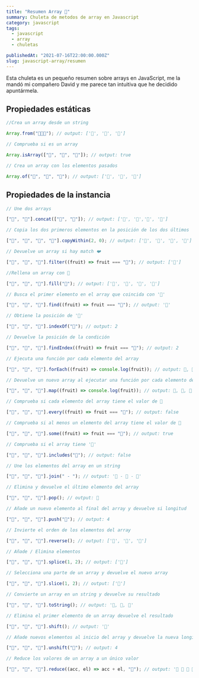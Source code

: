 ```yaml
---
title: "Resumen Array 📑"
summary: Chuleta de metodos de array en Javascript
category: javascript
tags:
  - javascript
  - array
  - chuletas

publishedAt: "2021-07-16T22:00:00.000Z"
slug: javascript-array/resumen
---
```



<ArticleData />

Esta chuleta es un pequeño resumen sobre arrays en JavaScript, me la mandó mi compañero David y me parece tan intuitiva que he decidido apuntármela.

## Propiedades estáticas

```javascript
//Crea un array desde un string

Array.from("🍐🍉🍒"); // output: ['🍐', '🍉', '🍒']
```

```javascript
// Comprueba si es un array

Array.isArray(["🍐", "🍉", "🍒"]); // output: true
```

```javascript
// Crea un array con los elementos pasados

Array.of("🍐", "🍉", "🍒"); // output: ['🍐', '🍉', '🍒']
```

## Propiedades de la instancia

```javascript
// Une dos arrays

["🍐", "🍉"].concat(["🍒", "🍌"]); // output: ['🍐', '🍉','🍒', '🍌']
```

```javascript
// Copia los dos primeros elementos en la posición de los dos últimos

["🍐", "🍉", "🍒", "🍌"].copyWithin(2, 0); // output: ['🍐', '🍉', '🍐', '🍉']
```

```javascript
// Devuelve un array si hay match ❤️

["🍐", "🍉", "🍒"].filter((fruit) => fruit === "🍒"); // output: ['🍒']
```

```javascript
//Rellena un array con 🍑

["🍐", "🍉", "🍒"].fill("🍑"); // output: ['🍑', '🍑', '🍑', '🍑']
```

```javascript
// Busca el primer elemento en el array que coincida con '🍒'

["🍐", "🍉", "🍒"].find((fruit) => fruit === "🍒"); // output: '🍒'
```

```javascript
// Obtiene la posición de '🍒'

["🍐", "🍉", "🍒"].indexOf("🍒"); // output: 2
```

```javascript
// Devuelve la posición de la condición

["🍐", "🍉", "🍒"].findIndex((fruit) => fruit === "🍒"); // output: 2
```

```javascript
// Ejecuta una función por cada elemento del array

["🍐", "🍉", "🍒"].forEach((fruit) => console.log(fruit)); // output: 🍐, 🍉, 🍒
```

```javascript
// Devuelve un nuevo array al ejecutar una función por cada elemento del array

["🍐", "🍉", "🍒"].map((fruit) => console.log(fruit)); // output: 🍐, 🍉, 🍒
```

```javascript
// Comprueba si cada elemento del array tiene el valor de 🍒

["🍐", "🍉", "🍒"].every((fruit) => fruit === "🍒"); // output: false
```

```javascript
// Comprueba si al menos un elemento del array tiene el valor de 🍒

["🍐", "🍉", "🍒"].some((fruit) => fruit === "🍒"); // output: true
```

```javascript
// Comprueba si el array tiene '🍇'

["🍐", "🍉", "🍒"].includes("🍇"); // output: false
```

```javascript
// Une los elementos del array en un string

["🍐", "🍉", "🍒"].join(" - "); // output: '🍐 - 🍉 - 🍒'
```

```javascript
// Elimina y devuelve el último elemento del array

["🍐", "🍉", "🍒"].pop(); // output: 🍒
```

```javascript
// Añade un nuevo elemento al final del array y devuelve si longitud

["🍐", "🍉", "🍒"].push("🍌"); // output: 4
```

```javascript
// Invierte el orden de los elementos del array

["🍐", "🍉", "🍒"].reverse(); // output: ['🍒', '🍉', '🍐']
```

```javascript
// Añade / Elimina elementos

["🍐", "🍉", "🍒"].splice(1, 2); // output: ['🍐']
```

```javascript
// Selecciona una parte de un array y devuelve el nuevo array

["🍐", "🍉", "🍒"].slice(1, 2); // output: ['🍉']
```

```javascript
// Convierte un array en un string y devuelve su resultado

["🍐", "🍉", "🍒"].toString(); // output: '🍐, 🍉, 🍒'
```

```javascript
// Elimina el primer elemento de un array devuelve el resultado

["🍐", "🍉", "🍒"].shift(); // output: '🍐'
```

```javascript
// Añade nuevos elementos al inicio del array y devuelve la nueva longitud

["🍐", "🍉", "🍒"].unshift("🍌"); // output: 4
```

```javascript
// Reduce los valores de un array a un único valor

["🍐", "🍉", "🍒"].reduce((acc, el) => acc + el, "🍉"); // output: '🍉 🍐 🍉 🍒'
```
